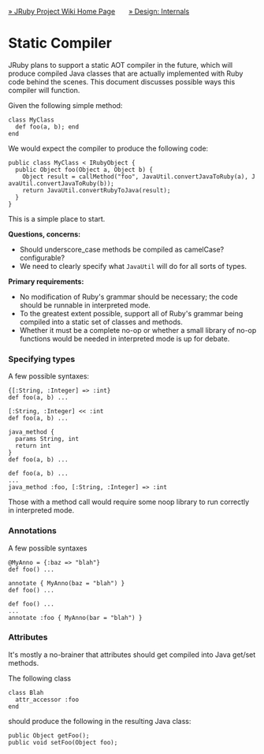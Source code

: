 [[Home|&raquo; JRuby Project Wiki Home Page]]  &nbsp;&nbsp;&nbsp;&nbsp;&nbsp; [[Internals|&raquo; Design: Internals]]
=Static Compiler=
JRuby plans to support a static AOT compiler in the future, which will produce compiled Java classes that are actually implemented with Ruby code behind the scenes. This document discusses possible ways this compiler will function.

Given the following simple method:

 class MyClass
   def foo(a, b); end
 end

We would expect the compiler to produce the following code:

 public class MyClass < IRubyObject {
   public Object foo(Object a, Object b) {
     Object result = callMethod("foo", JavaUtil.convertJavaToRuby(a), JavaUtil.convertJavaToRuby(b));
     return JavaUtil.convertRubyToJava(result);
   }
 }

This is a simple place to start.

'''Questions, concerns:'''

* Should underscore_case methods be compiled as camelCase? configurable?
* We need to clearly specify what <tt>JavaUtil</tt> will do for all sorts of types.

'''Primary requirements:'''

* No modification of Ruby's grammar should be necessary; the code should be runnable in interpreted mode.
* To the greatest extent possible, support all of Ruby's grammar being compiled into a static set of classes and methods.
* Whether it must be a complete no-op or whether a small library of no-op functions would be needed in interpreted mode is up for debate.

===Specifying types===

A few possible syntaxes:

 {[:String, :Integer] => :int}
 def foo(a, b) ...

 [:String, :Integer] << :int
 def foo(a, b) ...

 java_method {
   params String, int
   return int
 }
 def foo(a, b) ...

 def foo(a, b) ...
 ...
 java_method :foo, [:String, :Integer] => :int

Those with a method call would require some noop library to run correctly in interpreted mode.

===Annotations===

A few possible syntaxes

 @MyAnno = {:baz => "blah"}
 def foo() ...

 annotate { MyAnno(baz = "blah") }
 def foo() ...

 def foo() ...
 ...
 annotate :foo { MyAnno(bar = "blah") }

===Attributes===

It's mostly a no-brainer that attributes should get compiled into Java get/set methods.

The following class
 class Blah
   attr_accessor :foo
 end

should produce the following in the resulting Java class:
 public Object getFoo();
 public void setFoo(Object foo);
